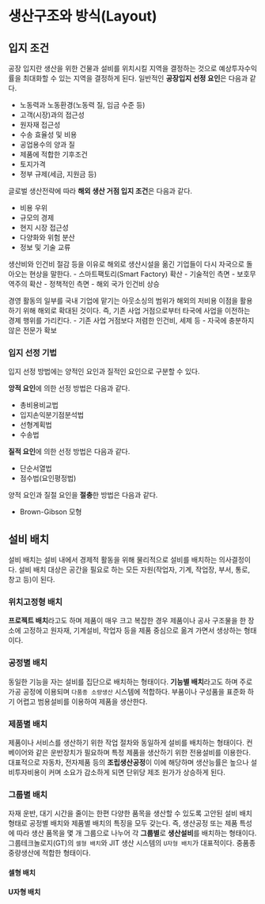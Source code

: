 # 생산구조와 방식(Layout) {#sec-production-layout}

## 입지 조건

공장 입지란 생산을 위한 건물과 설비를 위치시킬 지역을 결정하는 것으로 예상투자수익률을 최대화할 수 있는 지역을 결정하게 된다. 일반적인 **공장입지 선정 요인**은 다음과 같다.

- 노동력과 노동환경(노동력 질, 임금 수준 등)
- 고객(시장)과의 접근성
- 원자재 접근성
- 수송 효율성 및 비용
- 공업용수의 양과 질
- 제품에 적합한 기후조건
- 토지가격
- 정부 규제(세금, 지원금 등)

글로벌 생산전략에 따라 **해외 생산 거점 입지 조건**은 다음과 같다.

- 비용 우위
- 규모의 경제
- 현지 시장 접근성
- 다양화와 위험 분산
- 정보 및 기술 교류

::: {.callout-note title="리쇼어링(Reshoring)"}
생산비와 인건비 절감 등을 이유로 해외로 생산시설을 옮긴 기업들이 다시 자국으로 돌아오는 현상을 말한다.
- 스마트팩토리(Smart Factory) 확산 - 기술적인 측면
- 보호무역주의 확산 - 정책적인 측면
- 해외 국가 인건비 상승
:::

::: {.callout-note title="오프쇼어링(Offshoring)"}
경영 활동의 일부를 국내 기업에 맡기는 아웃소싱의 범위가 해외의 저비용 이점을 활용하기 위해 해외로 확대된 것이다. 즉, 기존 사업 거점으로부터 타국에 사업을 이전하는 경제 행위를 가리킨다.
- 기존 사업 거점보다 저렴한 인건비, 세제 등
- 자국에 충분하지 않은 전문가 확보
::: 

### 입지 선정 기법

입지 선정 방법에는 양적인 요인과 질적인 요인으로 구분할 수 있다.

**앙적 요인**에 의한 선정 방법은 다음과 같다.

- 총비용비교법
- 입지손익분기점분석법
- 선형계획법
- 수송법

**질적 요인**에 의한 선정 방법은 다음과 같다.

- 단순서열법
- 점수법(요인평정법)

양적 요인과 질절 요인을 **절충**한 방법은 다음과 같다.

- Brown-Gibson 모형

## 설비 배치

설비 배치는 설비 내에서 경제적 활동을 위해 물리적으로 설비를 배치하는 의사결정이다. 설비 배치 대상은 공간을 필요로 하는 모든 자원(작업자, 기계, 작업장, 부서, 통로, 창고 등)이 된다.

### 위치고정형 배치

**프로젝트 배치**라고도 하며 제품이 매우 크고 복잡한 경우 제품이나 공사 구조물을 한 장소에 고정하고 원자재, 기계설비, 작업자 등을 제품 중심으로 옮겨 가면서 생상하는 형태이다.

### 공정별 배치

동일한 기능을 자는 설비를 집단으로 배치하는 형태이다. **기능별 배치**라고도 하며 주로 가공 공정에 이용되며 `다품종 소량생산`  시스템에 적합하다. 부품이나 구성품을 표준화 하기 어렵고 범용설비를 이용하여 제품을 생산한다.

### 제품별 배치

제품이나 서비스를 생산하기 위한 작업 절차와 동일하게 설비를 배치하는 형태이다. 컨베이어와 같은 운반장치가 필요하며 특정 제품을 생산하기 위한 전용설비를 이용한다. 대표적으로 자동차, 전자제품 등의 **조립생산공정**이 이에 해당하며 생산능률은 높으나 설비투자비용이 커며 소요가 감소하게 되면 단위당 제조 원가가 상승하게 된다.

### 그룹별 배치

자재 운반, 대기 시간을 줄이는 한편 다양한 품목을 생산할 수 있도록 고안된 설비 배치 형태로 공정별 배치와 제품별 배치의 특징을 모두 갖는다. 즉, 생산공정 또는 제품 특성에 따라 생산 품목을 몇 개 그룹으로 나누어 각 **그룹별**로 **생산설비**를 배치하는 형태이다. 그룹테크놀로지(GT)의 `셀형 배치`와 JIT 생산 시스템의 `U자형 배치`가 대표적이다. 중품종 중량생산에 적합한 형태이다.

#### 셀형 배치

#### U자형 배치


